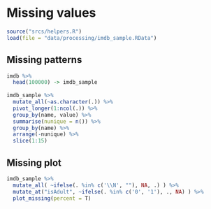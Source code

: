 # Missing values

```r
source("srcs/helpers.R")
load(file = "data/processing/imdb_sample.RData")
```

## Missing patterns

```r
imdb %>%
  head(100000) -> imdb_sample
  
imdb_sample %>%
  mutate_all(~as.character(.)) %>%
  pivot_longer(1:ncol(.)) %>%
  group_by(name, value) %>%
  summarise(nunique = n()) %>%
  group_by(name) %>%
  arrange(-nunique) %>%
  slice(1:15)
```


## Missing plot

```r
imdb_sample %>%
  mutate_all( ~ifelse(. %in% c('\\N', ""), NA, .) ) %>%
  mutate_at("isAdult", ~ifelse(. %in% c('0', '1'), ., NA) ) %>%
  plot_missing(percent = T)
```

